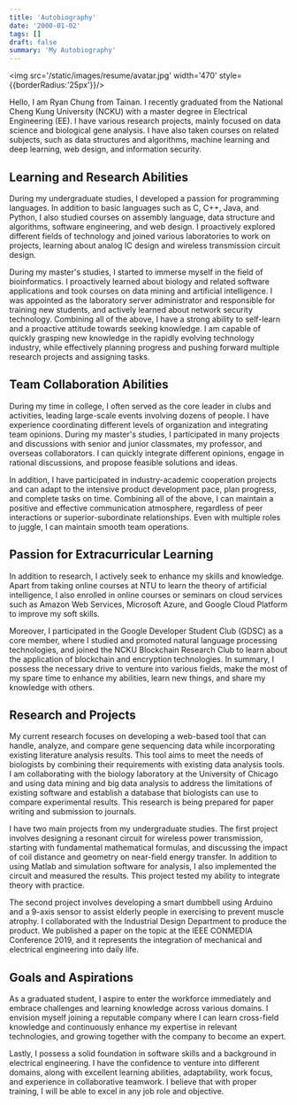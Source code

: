 ```yaml
---
title: 'Autobiography'
date: '2000-01-02'
tags: []
draft: false
summary: 'My Autobiography'
---
```


<img src='/static/images/resume/avatar.jpg' width='470' style={{borderRadius:'25px'}}/>

Hello, I am Ryan Chung from Tainan. 
I recently graduated from the National Cheng Kung University (NCKU) with a master degree in Electrical Engineering (EE). 
I have various research projects, mainly focused on data science and biological gene analysis. 
I have also taken courses on related subjects, such as data structures and algorithms, machine learning and deep learning, web design, and information security.

## Learning and Research Abilities
During my undergraduate studies, I developed a passion for programming languages. 
In addition to basic languages such as C, C++, Java, and Python, I also studied courses on assembly language, data structure and algorithms, software engineering, and web design. 
I proactively explored different fields of technology and joined various laboratories to work on projects, learning about analog IC design and wireless transmission circuit design.

During my master's studies, I started to immerse myself in the field of bioinformatics. 
I proactively learned about biology and related software applications and took courses on data mining and artificial intelligence. 
I was appointed as the laboratory server administrator and responsible for training new students, and actively learned about network security technology. 
Combining all of the above, I have a strong ability to self-learn and a proactive attitude towards seeking knowledge. 
I am capable of quickly grasping new knowledge in the rapidly evolving technology industry, while effectively planning progress and pushing forward multiple research projects and assigning tasks.

## Team Collaboration Abilities
During my time in college, I often served as the core leader in clubs and activities, leading large-scale events involving dozens of people. 
I have experience coordinating different levels of organization and integrating team opinions. 
During my master's studies, I participated in many projects and discussions with senior and junior classmates, my professor, and overseas collaborators. 
I can quickly integrate different opinions, engage in rational discussions, and propose feasible solutions and ideas.

In addition, I have participated in industry-academic cooperation projects and can adapt to the intensive product development pace, plan progress, and complete tasks on time. 
Combining all of the above, I can maintain a positive and effective communication atmosphere, regardless of peer interactions or superior-subordinate relationships. 
Even with multiple roles to juggle, I can maintain smooth team operations.

## Passion for Extracurricular Learning
In addition to research, I actively seek to enhance my skills and knowledge. 
Apart from taking online courses at NTU to learn the theory of artificial intelligence, I also enrolled in online courses or seminars on cloud services such as Amazon Web Services, Microsoft Azure, and Google Cloud Platform to improve my soft skills. 

Moreover, I participated in the Google Developer Student Club (GDSC) as a core member, where I studied and promoted natural language processing technologies, and joined the NCKU Blockchain Research Club to learn about the application of blockchain and encryption technologies. 
In summary, I possess the necessary drive to venture into various fields, make the most of my spare time to enhance my abilities, learn new things, and share my knowledge with others.

## Research and Projects
My current research focuses on developing a web-based tool that can handle, analyze, and compare gene sequencing data while incorporating existing literature analysis results. 
This tool aims to meet the needs of biologists by combining their requirements with existing data analysis tools. 
I am collaborating with the biology laboratory at the University of Chicago and using data mining and big data analysis to address the limitations of existing software and establish a database that biologists can use to compare experimental results. 
This research is being prepared for paper writing and submission to journals.

I have two main projects from my undergraduate studies. 
The first project involves designing a resonant circuit for wireless power transmission, starting with fundamental mathematical formulas, and discussing the impact of coil distance and geometry on near-field energy transfer. 
In addition to using Matlab and simulation software for analysis, I also implemented the circuit and measured the results. 
This project tested my ability to integrate theory with practice. 

The second project involves developing a smart dumbbell using Arduino and a 9-axis sensor to assist elderly people in exercising to prevent muscle atrophy. 
I collaborated with the Industrial Design Department to produce the product. 
We published a paper on the topic at the IEEE CONMEDIA Conference 2019, and it represents the integration of mechanical and electrical engineering into daily life.

## Goals and Aspirations
As a graduated student, I aspire to enter the workforce immediately and embrace challenges and learning knowledge across various domains. 
I envision myself joining a reputable company where I can learn cross-field knowledge and continuously enhance my expertise in relevant technologies, and growing together with the company to become an expert. 

Lastly, I possess a solid foundation in software skills and a background in electrical engineering. 
I have the confidence to venture into different domains, along with excellent learning abilities, adaptability, work focus, and experience in collaborative teamwork. 
I believe that with proper training, I will be able to excel in any job role and objective.
